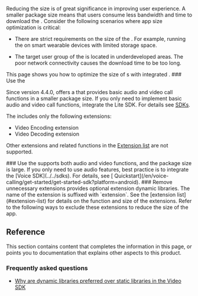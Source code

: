 
Reducing the <Vpl k="CLIENT" /> size is of great significance in improving user experience. A smaller package size means that users consume less bandwidth and time to download the <Vpl k="CLIENT" />. Consider the following scenarios where app size optimization is critical:

- There are strict requirements on the size of the <Vpl k="CLIENT" />. For example, running the <Vpl k="CLIENT" /> on smart wearable devices with limited storage space.

- The target user group of the <Vpl k="CLIENT" /> is located in underdeveloped areas. The poor network connectivity causes the <Vpl k="CLIENT" /> download time to be too long.

<PlatformWrapper notAllowed="electron, react-js, unreal, blueprint">
This page shows you how to optimize the size of <Vpl k="CLIENT" />s with integrated <Vg k="VSDK" />.

<ProductWrapper notAllowed="voice-calling">
<PlatformWrapper platform="android, ios">
### Use the <Vpd k="SDK_LITE" />

Since version 4.4.0, <Vg k="COMPANY" /> offers a <Vpd k="SDK_LITE" /> that provides basic audio and video call functions in a smaller package size. If you only need to implement basic audio and video call functions, integrate the Lite SDK. For details see [SDKs](/sdks).

The <Vpd k="SDK_LITE" /> includes only the following extensions:

- Video Encoding extension
- Video Decoding extension

Other extensions and related functions in the [Extension list](#extension-list) are not supported.
</PlatformWrapper>
</ProductWrapper>

<PlatformWrapper platform="android, ios, unity">
### Use the <Vg k="ASDK" />
<Vg k="VSDK" /> supports both audio and video functions, and the package size is large. If you only need to use audio features, best practice is to integrate the [Voice SDK](../../sdks). For details, see [<Vg k="ASDK" /> Quickstart](/en/voice-calling/get-started/get-started-sdk?platform=android).
</PlatformWrapper>

<PlatformWrapper notAllowed="web">
### Remove unnecessary extensions
<Vg k="VSDK" /> provides optional extension dynamic libraries. The name of the extension is suffixed with `extension`. See the [extension list](#extension-list) for details on the function and size of the extensions. Refer to the following ways to exclude these extensions to reduce the size of the app.
</PlatformWrapper>

<Implementation />

## Reference

This section contains content that completes the information in this page, or points you to documentation that explains other aspects to this product.

<ExtensionDetails />

<Reference />

### Frequently asked questions

- [Why are dynamic libraries preferred over static libraries in the Video SDK](/help/integration-issues/dynamic_or_static_library)

</PlatformWrapper>
<PlatformWrapper platform="electron, react-js, unreal, blueprint">
<NotAvailable />
</PlatformWrapper>